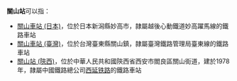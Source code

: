 '''關山站'''可以指：

* [[關山車站_(日本)|關山車站 (日本)]]，位於日本新潟縣妙高市，隷屬越後心動鐵道妙高躍馬線的鐵路車站
* [[關山車站_(臺灣)|關山車站 (臺灣)]]，位於台灣臺東縣關山鎮，隷屬臺灣鐵路管理局臺東線的鐵路車站
* [[關山站_(陝西)|關山站 (陝西)]]，位於中華人民共和國陝西省西安市閻良區關山街道，建於1978年，隷屬中國鐵路總公司[[西延铁路|西延铁路]]的鐵路車站

{{geodis|Cat=三字車站名消歧義}}